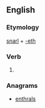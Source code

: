 ==English==

===Etymology===
[[snarl]] + [[-eth]]

===Verb===
{{head|en|verb form}}

# {{en-archaic third-person singular of|snarl}}

===Anagrams===
* [[enthrals#English|enthrals]]